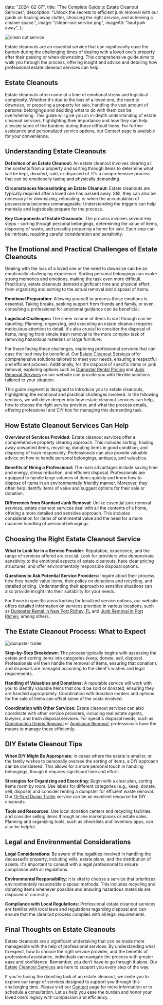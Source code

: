 
  date: "2024-02-07",
  title: "The Complete Guide to Estate Cleanout Services",
  description:
    "Unlock the secrets to efficient junk removal with our guide on hauling away clutter, choosing the right service, and achieving a cleaner space.",
  image: "/clean-out-service.png",
  imageAlt: "haul junk away",
};

<Bloglayout title={article.title} date={article.date} description={article.description}>

![clean out service](/clean-out-service.png)

Estate cleanouts are an essential service that can significantly ease the burden during the challenging times of dealing with a loved one's property after their passing or when downsizing. This comprehensive guide aims to walk you through the process, offering insight and advice and detailing how professional estate cleanout services can help.

## Estate Cleanouts

Estate cleanouts often come at a time of emotional stress and logistical complexity. Whether it's due to the loss of a loved one, the need to downsize, or preparing a property for sale, handling the vast amount of personal belongings and deciding what to do with them can be overwhelming. This guide will give you an in-depth understanding of estate cleanout services, highlighting their importance and how they can help alleviate some of the burdens during these difficult times. For further assistance and personalized service options, our [Contact](/contact) page is available for your convenience.

## Understanding Estate Cleanouts

**Definition of an Estate Cleanout:** An estate cleanout involves clearing all the contents from a property and sorting through items to determine what will be kept, donated, sold, or disposed of. It's a comprehensive process that can be emotionally taxing and physically demanding.

**Circumstances Necessitating an Estate Cleanout:** Estate cleanouts are typically required after a loved one has passed away. Still, they can also be necessary for downsizing, relocating, or when the accumulation of possessions becomes unmanageable. Understanding the triggers can help mentally and logistically prepare for the process.

**Key Components of Estate Cleanouts:** The process involves several key steps – sorting through personal belongings, determining the value of items, disposing of waste, and possibly preparing a home for sale. Each step can be intricate, requiring careful consideration and sensitivity.

## The Emotional and Practical Challenges of Estate Cleanouts

Dealing with the loss of a loved one or the need to downsize can be an emotionally challenging experience. Sorting personal belongings can evoke strong memories and emotions, making the task even more difficult. Practically, estate cleanouts demand significant time and physical effort, from organizing and sorting to the actual removal and disposal of items.

**Emotional Preparation:** Allowing yourself to process these emotions is essential. Taking breaks, seeking support from friends and family, or even consulting a professional for emotional guidance can be beneficial.

**Logistical Challenges:** The sheer volume of items to sort through can be daunting. Planning, organizing, and executing an estate cleanout requires meticulous attention to detail. It's also crucial to consider the disposal of items, ranging from simple trash removal to the more complex task of removing hazardous materials or large furniture.

For those facing these challenges, exploring professional services that can ease the load may be beneficial. Our [Estate Cleanout Services](/services) offer comprehensive solutions tailored to meet your needs, ensuring a respectful and efficient process. Additionally, for the disposal of specific items or junk removal, exploring options such as [Dumpster Rental Pricing](/dumpster-rental-pricing) and [Junk Removal Services](/services/junk-removal-new-port-richey-fl) on our website can provide you with flexible solutions tailored to your situation.

This guide segment is designed to introduce you to estate cleanouts, highlighting the emotional and practical challenges involved. In the following sections, we will delve deeper into how estate cleanout services can help, how to choose the right service provider, and what the process entails, offering professional and DIY tips for managing this demanding task.

## How Estate Cleanout Services Can Help

**Overview of Services Provided:** Estate cleanout services offer a comprehensive property clearing approach. This includes sorting, hauling away unwanted items, recycling, donating items in good condition, and disposing of trash responsibly. Professionals can also provide valuable advice on how to handle personal belongings, antiques, and valuables.

**Benefits of Hiring a Professional:** The main advantages include saving time and energy, stress reduction, and efficient disposal. Professionals are equipped to handle large volumes of items quickly and know how to dispose of items in an environmentally friendly manner. Moreover, they often help identify items of value and suggest options for their sale or donation.

**Differences from Standard Junk Removal:** Unlike essential junk removal services, estate cleanout services deal with all the contents of a home, offering a more detailed and sensitive approach. This includes consideration for items of sentimental value and the need for a more nuanced handling of personal belongings.

## Choosing the Right Estate Cleanout Service

**What to Look for in a Service Provider:** Reputation, experience, and the range of services offered are crucial. Look for providers who demonstrate sensitivity to the emotional aspects of estate cleanouts, have clear pricing structures, and offer environmentally responsible disposal options.

**Questions to Ask Potential Service Providers:** Inquire about their process, how they handle value items, their policy on donations and recycling, and detailed pricing. Understanding their approach to sensitive situations can also provide insight into their suitability for your needs.

For those in specific areas looking for localized service options, our website offers detailed information on services provided in various locations, such as [Dumpster Rental in New Port Richey, FL](/services/dumpster-rental-new-port-richey-fl) and [Junk Removal in Port Richey](/services/junk-removal-port-richey), among others.

## The Estate Cleanout Process: What to Expect

![dumpster trailer](/dumpsterrental.png)

**Step-by-Step Breakdown:** The process typically begins with assessing the estate and sorting items into categories (keep, donate, sell, dispose). Professionals will then handle the removal of items, ensuring that donations and disposals are managed according to the client's wishes and legal requirements.

**Handling of Valuables and Donations:** A reputable service will work with you to identify valuable items that could be sold or donated, ensuring they are handled appropriately. Coordination with donation centers and options for the sale of items can offset some of the costs involved.

**Coordination with Other Services:** Estate cleanout services can also coordinate with other service providers, including real estate agents, lawyers, and trash disposal services. For specific disposal needs, such as [Construction Debris Removal](/services/construction-debris-removal) or [Appliance Removal](/services/appliance-removal), professionals have the means to manage these efficiently.

## DIY Estate Cleanout Tips

**When DIY Might Be Appropriate:** In cases where the estate is smaller, or the family wishes to personally oversee the sorting of items, a DIY approach can be considered. This allows for a more personal touch in handling belongings, though it requires significant time and effort.

**Strategies for Organizing and Executing:** Begin with a clear plan, sorting items room by room. Use labels for different categories (e.g., keep, donate, sell, dispose) and consider renting a dumpster for efficient waste removal. Our [15-Yard Dump Trailer](/services/15-yard-dump-trailer) service can be an excellent resource for DIY cleanouts.

**Tools and Resources:** Use local donation centers and recycling facilities, and consider selling items through online marketplaces or estate sales. Planning and organizing tools, such as checklists and inventory apps, can also be helpful.

## Legal and Environmental Considerations

**Legal Considerations:** Be aware of the legalities involved in handling the deceased's property, including wills, estate plans, and the distribution of assets. It's important to consult with a legal professional to ensure compliance with all regulations.

**Environmental Responsibility:** It is vital to choose a service that prioritizes environmentally responsible disposal methods. This includes recycling and donating items whenever possible and ensuring hazardous materials are disposed of correctly.

**Compliance with Local Regulations:** Professional estate cleanout services are familiar with local laws and regulations regarding disposal and can ensure that the cleanout process complies with all legal requirements.

## Final Thoughts on Estate Cleanouts

Estate cleanouts are a significant undertaking that can be made more manageable with the help of professional services. By understanding what to expect, how to choose the right service provider, and the benefits of professional assistance, individuals can navigate the process with greater ease and confidence. Remember, you don't have to go through it alone. Our [Estate Cleanout Services](/services) are here to support you every step of the way.

If you're facing the daunting task of an estate cleanout, we invite you to explore our range of services designed to support you through this challenging time. Please visit our [Contact](/contact) page for more information or to schedule a consultation. Let us help you ease the burden and honor your loved one's legacy with compassion and efficiency.

</Bloglayout>

<Contact />
